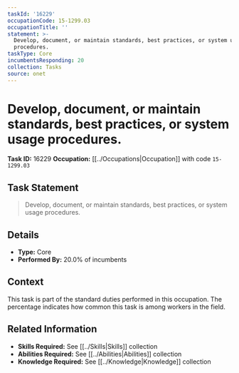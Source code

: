 ```yaml
---
taskId: '16229'
occupationCode: 15-1299.03
occupationTitle: ''
statement: >-
  Develop, document, or maintain standards, best practices, or system usage
  procedures.
taskType: Core
incumbentsResponding: 20
collection: Tasks
source: onet
---
```

# Develop, document, or maintain standards, best practices, or system usage procedures.

**Task ID:** 16229
**Occupation:** [[../Occupations|Occupation]] with code `15-1299.03`

## Task Statement

> Develop, document, or maintain standards, best practices, or system usage procedures.

## Details

- **Type:** Core
- **Performed By:** 20.0% of incumbents

## Context

This task is part of the standard duties performed in this occupation. The percentage indicates how common this task is among workers in the field.

## Related Information

- **Skills Required:** See [[../Skills|Skills]] collection
- **Abilities Required:** See [[../Abilities|Abilities]] collection
- **Knowledge Required:** See [[../Knowledge|Knowledge]] collection
